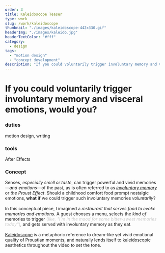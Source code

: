```yaml
---
order: 3
title: Kaleidoscope Teaser
type: work
slug: /work/kaleidoscope
thumbnail: "./images/kaleidoscope-442x330.gif"
headerImg: "./images/kaleido.jpg"
headerTextColor: "#fff"
category:
  - design
tags:
  - "motion design"
  - "concept development"
description: "If you could voluntarily trigger involuntary memory and visceral emotions, would you?"
---
```



<EmbedVideo
  videoChannel="vimeo"
  aspectRatioPadding="56.34"
  videoId="34394816"
/>

# If you could voluntarily trigger involuntary memory and visceral emotions, would you?

<section class="portfolioDetail">

### duties

motion design, writing

</section>

<section class="portfolioDetail">

### tools

After Effects

</section>

<section class="portfolioDetail">

### Concept

<div>

Senses, _especially smell or taste_, can trigger powerful and vivid memories&mdash;_and emotions_&mdash;of the past, as is often referred to as [_involuntary memory_](https://en.wikipedia.org/wiki/Involuntary_memory) or _the Proust Effect_. Should a childhood comfort food prompt nostalgic emotions, **what if** we could trigger such involuntary memories _voluntarily_?<br /><br />In this conceptual piece, I imagined a _restaurant that serves food to evoke memories and emotions_. A guest chooses a menu, selects the _kind of_ memories to trigger <span style="color:#CCC;">(_like, "I'm in the mood for some bitter-sweet memories today"_)</span>, and gets served with involuntary memory as they eat.<br /><br />[Kaleidoscope](https://en.wikipedia.org/wiki/Kaleidoscope) is a metaphoric reference to dream-like yet vivid emotional quality of Proustian moments, and naturally lends itself to kaleidoscopic aesthetics throughout the video to set the tone.

</div>

</section>

<ButtonContainer>
  <SimpleButton
    cta="View B's Vimeo Page"
    link="https://vimeo.com/baadaa"
    color="var(--green500)"
  />
</ButtonContainer>
